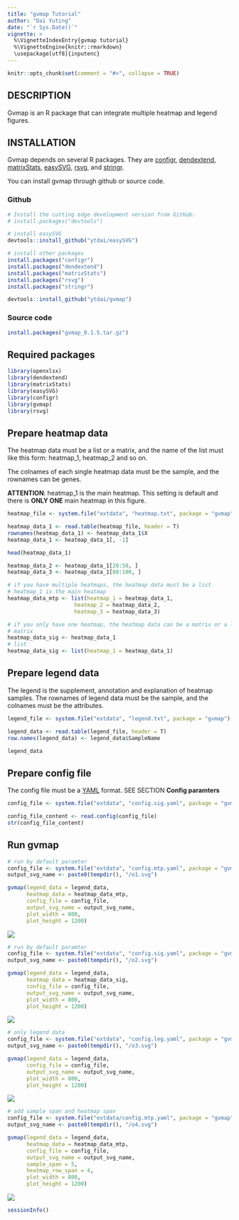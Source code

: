 ```yaml
---
title: "gvmap Tutorial"
author: "Dai Yuting"
date: "`r Sys.Date()`"
vignette: >
  %\VignetteIndexEntry{gvmap tutorial}
  %\VignetteEngine{knitr::rmarkdown}
  \usepackage[utf8]{inputenc}
---
```


```r
knitr::opts_chunk$set(comment = "#>", collapse = TRUE)
```

## DESCRIPTION

Gvmap is an R package that can integrate multiple heatmap and legend figures. 

## INSTALLATION

Gvmap depends on several R packages. They are 
[configr](https://cran.r-project.org/web/packages/configr/index.html), 
[dendextend](https://cran.r-project.org/web/packages/dendextend/index.html), 
[matrixStats](https://cran.r-project.org/web/packages/matrixStats/index.html), 
[easySVG](https://github.com/ytdai/easySVG), 
[rsvg](https://cran.r-project.org/web/packages/rsvg/index.html), and 
[stringr](https://cran.r-project.org/web/packages/stringr/index.html). 

You can install gvmap through github or source code.


### Github

``` r
# Install the cutting edge development version from GitHub:
# install.packages("devtools")

# install easySVG
devtools::install_github("ytdai/easySVG")

# install other packages
install.packages("configr")
install.packages("dendextend")
install.packages("matrixStats")
install.packages("rsvg")
install.packages("stringr")

devtools::install_github("ytdai/gvmap")
```

### Source code

``` r
install.packages("gvmap_0.1.5.tar.gz")
```

## Required packages

``` r
library(openxlsx)
library(dendextend)
library(matrixStats)
library(easySVG)
library(configr)
library(gvmap)
library(rsvg)
```

## Prepare heatmap data

The heatmap data must be a list or a matrix, and the name of the list must like this form: heatmap_1, heatmap_2 and so on.

The colnames of each single heatmap data must be the sample, and the rownames can be genes.

**ATTENTION**: heatmap_1 is the main heatmap. This setting is default and there is **ONLY ONE** main heatmap in this figure.

``` r
heatmap_file <- system.file("extdata", "heatmap.txt", package = "gvmap")

heatmap_data_1 <- read.table(heatmap_file, header = T)
rownames(heatmap_data_1) <- heatmap_data_1$X
heatmap_data_1 <- heatmap_data_1[, -1]

head(heatmap_data_1)

heatmap_data_2 <- heatmap_data_1[20:50, ]
heatmap_data_3 <- heatmap_data_1[80:100, ]

# if you have multiple heatmaps, the heatmap data must be a list
# heatmap_1 is the main heatmap
heatmap_data_mtp <- list(heatmap_1 = heatmap_data_1,
                     heatmap_2 = heatmap_data_2,
                     heatmap_3 = heatmap_data_3)

# if you only have one heatmap, the heatmap data can be a matrix or a list
# matrix
heatmap_data_sig <- heatmap_data_1
# list
heatmap_data_sig <- list(heatmap_1 = heatmap_data_1)

```

## Prepare legend data

The legend is the supplement, annotation and explanation of heatmap samples. The rownames of legend data 
must be the sample, and the colnames must be the attributes.

``` r
legend_file <- system.file("extdata", "legend.txt", package = "gvmap")

legend_data <- read.table(legend_file, header = T)
row.names(legend_data) <- legend_data$SampleName

legend_data
```

## Prepare config file

The config file must be a [YAML](https://en.wikipedia.org/wiki/YAML) format. SEE SECTION **Config paramters**

``` r
config_file <- system.file("extdata", "config.sig.yaml", package = "gvmap")

config_file_content <- read.config(config_file)
str(config_file_content)
```

## Run gvmap

``` r

# run by default paramter
config_file <- system.file("extdata", "config.mtp.yaml", package = "gvmap")
output_svg_name <- paste0(tempdir(), "/o1.svg")

gvmap(legend_data = legend_data,
      heatmap_data = heatmap_data_mtp,
      config_file = config_file,
      output_svg_name = output_svg_name,
      plot_width = 800,
      plot_height = 1200)
```

![](o1.svg)

``` r
# run by default paramter
config_file <- system.file("extdata", "config.sig.yaml", package = "gvmap")
output_svg_name <- paste0(tempdir(), "/o2.svg")

gvmap(legend_data = legend_data,
      heatmap_data = heatmap_data_sig,
      config_file = config_file,
      output_svg_name = output_svg_name,
      plot_width = 800,
      plot_height = 1200)
```

![](o2.svg)

``` r
# only legend data
config_file <- system.file("extdata", "config.leg.yaml", package = "gvmap")
output_svg_name <- paste0(tempdir(), "/o3.svg")

gvmap(legend_data = legend_data,
      config_file = config_file,
      output_svg_name = output_svg_name,
      plot_width = 800,
      plot_height = 1200)
```

![](o3.svg)
``` r
# add sample span and heatmap span
config_file <- system.file("extdata/config.mtp.yaml", package = "gvmap")
output_svg_name <- paste0(tempdir(), "/o4.svg")

gvmap(legend_data = legend_data,
      heatmap_data = heatmap_data_mtp,
      config_file = config_file,
      output_svg_name = output_svg_name,
      sample_span = 5,
      heatmap_row_span = 4,
      plot_width = 800,
      plot_height = 1200)
```


![](o4.svg)

``` r
sessionInfo()
```


